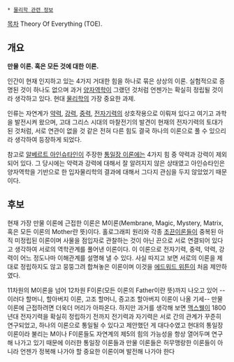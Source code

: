  * [[물리학 관련 정보]]

[[목차]]
Theory Of Everything (TOE). 
== 개요 ==
'''만물 이론. 혹은 모든 것에 대한 이론.'''

인간이 현재 인지하고 있는 4가지 거대한 힘을 하나로 묶은 상상의 이론. 실험적으로 증명된 것이 하나도 없으며 과거 [[양자역학]]이 그랬던 것처럼 언젠가는 확실히 정립될 것이라 생각하고 있다. 현대 [[물리학]]의 가장 중요한 과제.

인류는 자연계가 [[약력]], [[강력]], [[중력]], [[전자기력]]의 상호작용으로 이뤄져 있다고 여기고 과학을 발전시켜 왔으며, 고대 그리스 시대의 마찰전기의 발견이 현재의 전자기력의 토대가 된 것처럼, 서로 연관이 없을 것 같은 전혀 다른 힘도 결국 하나의 이론으로 풀 수 있으리라 생각하여 등장하게 되었다.

참고로 [[알베르트 아인슈타인]]이 주장한 [[통일장 이론]]에는 4가지 힘 중 약력과 강력이 제외되어 있다. 그 당시에는 약력과 강력에 대해서 잘 알려지지 않은 상태였고 아인슈타인은 양자역학을 기반으로 한 입자물리학의 결과에 대해서 그다지 관심을 두지 않았었기 때문이다.
== 후보 ==
현재 가장 만물 이론에 근접한 이론은 M이론(Membrane, Magic, Mystery, Matrix, 혹은 모든 이론의 Mother란 뜻)이다. 홀로그래피 원리와 각종 [[초끈이론]]들이 중복된 아직 미정립된 이론이며 사물을 점입자로 관찰하는 것이 아닌 끈으로 서로 연결되어 있다고 생각하여 서로의 역학관계를 풀어낸 이론이다. 이 이론으로 전자기력, 중력, 약력, 강력이 어느 정도나마 이해관계를 설명해 낼 수 있다. 사실 따지고 보면 서로의 이론을 제대로 정립하지도 않고 뭉뚱그려 합쳐놓은 이론이며 이것을 [[에드워드 위튼]]이 처음 제안하였다.

11차원의 M이론을 넘어 12차원 F이론(모든 이론의 Father이란 뜻)까지 나오고 있어 --이러다 할머니, 할아버지 이론, 고조 할머니, 증고조 할아버지 이론이 나올 기세-- 만물이론에 근접하려면 더욱더 머리가 아파온다. 하지만 과거를 생각해 보면 [[맥스웰]]이 1800년대 전자기력을 확실히 정립하기 전까지 전기력과 자기력은 서로 간의 관계가 꾸준히 연구되었고, 하나의 이론으로 통일될 수 있다고 제안했던 게 대다수였고 현대의 통일장 이론이라 불리는 M이나 F이론들도 자연계의 제5의 힘의 가능성을 항상 열어두며 연구해 나가고 있기 때문에 이러한 통일장 이론들과 만물 이론들은 허무맹랑한 이론들이 아니라 언젠가 정복해 나가야 할 중요한 이론이며 발전해 나가야 한다


